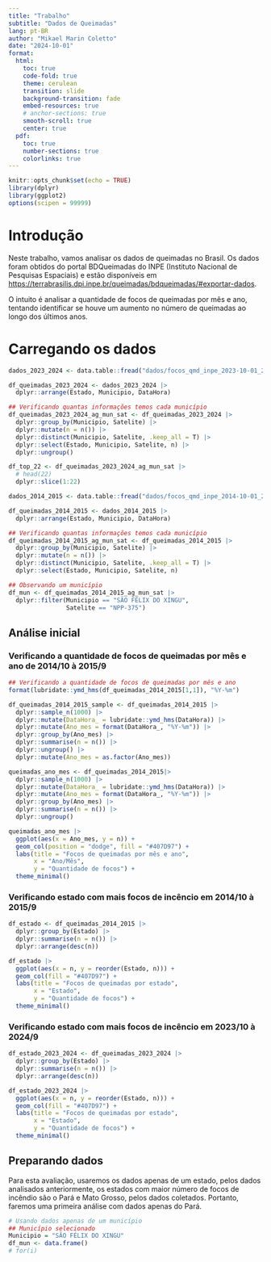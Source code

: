 ```yaml
---
title: "Trabalho"
subtitle: "Dados de Queimadas"
lang: pt-BR
author: "Mikael Marin Coletto"
date: "2024-10-01"
format:
  html:
    toc: true
    code-fold: true
    theme: cerulean
    transition: slide
    background-transition: fade
    embed-resources: true
    # anchor-sections: true 
    smooth-scroll: true
    center: true
  pdf:
    toc: true
    number-sections: true
    colorlinks: true
---
```


```r
knitr::opts_chunk$set(echo = TRUE)
library(dplyr)
library(ggplot2)
options(scipen = 99999)
```

# Introdução

Neste trabalho, vamos analisar os dados de queimadas no Brasil. Os dados foram obtidos do portal BDQueimadas do INPE (Instituto Nacional de Pesquisas Espaciais) e estão disponíveis em [https://terrabrasilis.dpi.inpe.br/queimadas/bdqueimadas/#exportar-dados](https://terrabrasilis.dpi.inpe.br/queimadas/bdqueimadas/#exportar-dados).       

O intuito é analisar a quantidade de focos de queimadas por mês e ano, tentando identificar se houve um aumento no número de queimadas ao longo dos últimos anos.

# Carregando os dados

```r
dados_2023_2024 <- data.table::fread("dados/focos_qmd_inpe_2023-10-01_2024-10-01_32.767240.csv")

df_queimadas_2023_2024 <- dados_2023_2024 |> 
  dplyr::arrange(Estado, Municipio, DataHora)

## Verificando quantas informações temos cada município
df_queimadas_2023_2024_ag_mun_sat <- df_queimadas_2023_2024 |> 
  dplyr::group_by(Municipio, Satelite) |> 
  dplyr::mutate(n = n()) |> 
  dplyr::distinct(Municipio, Satelite, .keep_all = T) |>
  dplyr::select(Estado, Municipio, Satelite, n) |> 
  dplyr::ungroup()

df_top_22 <- df_queimadas_2023_2024_ag_mun_sat |> 
  # head(22)
  dplyr::slice(1:22)

dados_2014_2015 <- data.table::fread("dados/focos_qmd_inpe_2014-10-01_2015-10-01_41.322529.csv")

df_queimadas_2014_2015 <- dados_2014_2015 |> 
  dplyr::arrange(Estado, Municipio, DataHora)

## Verificando quantas informações temos cada município
df_queimadas_2014_2015_ag_mun_sat <- df_queimadas_2014_2015 |> 
  dplyr::group_by(Municipio, Satelite) |> 
  dplyr::mutate(n = n()) |> 
  dplyr::distinct(Municipio, Satelite, .keep_all = T) |>
  dplyr::select(Estado, Municipio, Satelite, n)

## Observando um município
df_mun <- df_queimadas_2014_2015_ag_mun_sat |> 
  dplyr::filter(Municipio == "SÃO FÉLIX DO XINGU",
                Satelite == "NPP-375")

```

## Análise inicial

### Verificando a quantidade de focos de queimadas por mês e ano de 2014/10 à 2015/9
```r
## Verificando a quantidade de focos de queimadas por mês e ano
format(lubridate::ymd_hms(df_queimadas_2014_2015[1,1]), "%Y-%m")

df_queimadas_2014_2015_sample <- df_queimadas_2014_2015 |> 
  dplyr::sample_n(1000) |> 
  dplyr::mutate(DataHora_ = lubridate::ymd_hms(DataHora)) |>
  dplyr::mutate(Ano_mes = format(DataHora_, "%Y-%m")) |>
  dplyr::group_by(Ano_mes) |> 
  dplyr::summarise(n = n()) |> 
  dplyr::ungroup() |> 
  dplyr::mutate(Ano_mes = as.factor(Ano_mes))

queimadas_ano_mes <- df_queimadas_2014_2015|> 
  dplyr::sample_n(1000) |> 
  dplyr::mutate(DataHora_ = lubridate::ymd_hms(DataHora)) |>
  dplyr::mutate(Ano_mes = format(DataHora_, "%Y-%m")) |>
  dplyr::group_by(Ano_mes) |> 
  dplyr::summarise(n = n()) |> 
  dplyr::ungroup()

queimadas_ano_mes |> 
  ggplot(aes(x = Ano_mes, y = n)) +
  geom_col(position = "dodge", fill = "#407D97") +
  labs(title = "Focos de queimadas por mês e ano",
       x = "Ano/Mês",
       y = "Quantidade de focos") +
  theme_minimal()
```
### Verificando estado com mais focos de incêncio em 2014/10 à 2015/9

```r
df_estado <- df_queimadas_2014_2015 |> 
  dplyr::group_by(Estado) |> 
  dplyr::summarise(n = n()) |> 
  dplyr::arrange(desc(n))

df_estado |>
  ggplot(aes(x = n, y = reorder(Estado, n))) +
  geom_col(fill = "#407D97") +
  labs(title = "Focos de queimadas por estado",
       x = "Estado",
       y = "Quantidade de focos") +
  theme_minimal()
```

### Verificando estado com mais focos de incêncio em 2023/10 à 2024/9

```r
df_estado_2023_2024 <- df_queimadas_2023_2024 |> 
  dplyr::group_by(Estado) |> 
  dplyr::summarise(n = n()) |> 
  dplyr::arrange(desc(n))

df_estado_2023_2024 |>
  ggplot(aes(x = n, y = reorder(Estado, n))) +
  geom_col(fill = "#407D97") +
  labs(title = "Focos de queimadas por estado",
       x = "Estado",
       y = "Quantidade de focos") +
  theme_minimal()
```

## Preparando dados

Para esta avaliação, usaremos os dados apenas de um estado, pelos dados analisados anteriormente, os estados com maior número de focos de incêndio são o Pará e Mato Grosso, pelos dados coletados.
Portanto, faremos uma primeira análise com dados apenas do Pará.

```r
# Usando dados apenas de um município
## Município selecionado
Municipio = "SÃO FÉLIX DO XINGU"
df_mun <- data.frame()
# for(i)

```
